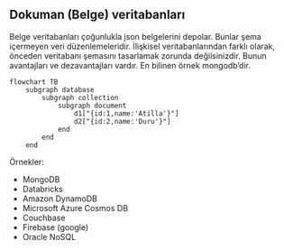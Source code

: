 ## Dokuman (Belge) veritabanları


Belge veritabanları çoğunlukla json belgelerini depolar. 
Bunlar şema içermeyen veri düzenlemeleridir. İlişkisel veritabanlarından farklı olarak, önceden veritabanı şemasını tasarlamak zorunda değilsinizdir.
Bunun avantajları ve dezavantajları vardır.
En bilinen örnek mongodb'dir. 

```mermaid
flowchart TB
    subgraph database
        subgraph collection
            subgraph document
                d1["{id:1,name:'Atilla'}"]
                d2["{id:2,name:'Duru'}"]
            end    
        end    
    end
```




Örnekler:

- MongoDB
- Databricks
- Amazon DynamoDB
- Microsoft Azure Cosmos DB
- Couchbase
- Firebase (google)
- Oracle NoSQL

